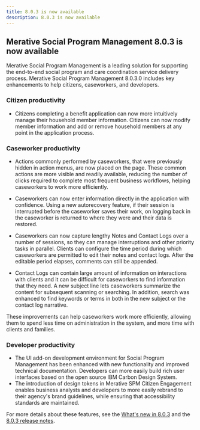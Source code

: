 ```yaml
---
title: 8.0.3 is now available
description: 8.0.3 is now available
---
```


## Merative Social Program Management 8.0.3 is now available

Merative Social Program Management is a leading solution for supporting the end-to-end social program and care coordination service delivery process. Merative Social Program Management 8.0.3.0 includes key enhancements to help citizens, caseworkers, and developers.

<!--Merative Social Program Management 8.0.3 key enhancements:
-->
### Citizen productivity

* Citizens completing a benefit application can now more intuitively manage their household member information. Citizens can now modify member information and add or remove household members at any point in the application process.

### Caseworker productivity

* Actions commonly performed by caseworkers, that were previously hidden in action menus, are now placed on the page. These common actions are more visible and readily available, reducing the number of clicks required to complete most frequent business workflows, helping caseworkers to work more efficiently.

* Caseworkers can now enter information directly in the application with confidence. Using a new autorecovery feature, if their session is interrupted before the caseworker saves their work, on logging back in the caseworker is returned to where they were and their data is restored.

* Caseworkers can now capture lengthy Notes and Contact Logs over a number of sessions, so they can manage interruptions and other priority tasks in parallel. Clients can configure the time period during which caseworkers are permitted to edit their notes and contact logs. After the editable period elapses, comments can still be appended.

* Contact Logs can contain large amount of information on interactions with clients and it can be difficult for caseworkers to find information that they need. A new subject line lets caseworkers summarize the content for subsequent scanning or searching. In addition, search was enhanced to find keywords or terms in both in the new subject or the contact log narrative.

These improvements can help caseworkers work more efficiently, allowing them to spend less time on administration in the system, and more time with clients and families.

### Developer productivity

* The UI add-on development environment for Social Program Management has been enhanced with new functionality and improved technical documentation. Developers can more easily build rich user interfaces based on the open source IBM Carbon Design System.
* The introduction of design tokens in Merative SPM Citizen Engagement enables business analysts and developers to more easily rebrand to their agency's brand guidelines, while ensuring that accessibility standards are maintained.

For more details about these features, see the [What's new in 8.0.3](/pdf/spm/SPM_Whats_new_803.pdf) and the [8.0.3 release notes](/pdf/releasenotes/spm8030.pdf).
